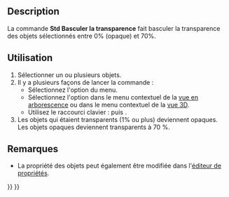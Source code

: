 <languages/>

{{Docnav/fr
|[[Part_ColorPerFace/fr|Couleur par face]]
|[[Std_Workbench/fr|Sélecteur d'atelier]]
|[[Std_View_Menu/fr|Menu Affichage]]
|IconL=Part_ColorPerFace.svg
|IconR=
|IconC=Freecad.svg
}}

{{GuiCommand/fr
|Name=Std ToggleTransparency
|Name/fr=Std Basculer la transparence
|MenuLocation=Affichage → Activer/Désactiver la transparence
|Workbenches=Tous
|Shortcut={{KEY|V}} {{KEY|T}}
|Version=1.0
|SeeAlso=
}}

==Description==

La commande '''Std Basculer la transparence''' fait basculer la transparence des objets sélectionnés entre 0% (opaque) et 70%.

<span id="Usage"></span>
==Utilisation==

# Sélectionner un ou plusieurs objets.
# Il y a plusieurs façons de lancer la commande :
#* Sélectionnez l'option {{MenuCommand|Affichage → [[Image:Std_ToggleTransparency.svg|16px]] Activer/Désactiver la transparence}} du menu.
#* Sélectionnez l'option {{MenuCommand|[[Image:Std_ToggleTransparency.svg|16px]] Activer/Désactiver la transparence}} dans le menu contextuel de la [[Tree_view/fr|vue en arborescence]] ou dans le menu contextuel de la [[3D_view/fr|vue 3D]].
#* Utilisez le raccourci clavier : {{KEY|V}} puis {{KEY|T}}.
# Les objets qui étaient transparents (1% ou plus) deviennent opaques. Les objets opaques deviennent transparents à 70 %.

<span id="Notes"></span>
==Remarques==

* La propriété {{PropertyView|Transparency}} des objets peut également être modifiée dans l'[[Property_editor/fr|éditeur de propriétés]].


{{Docnav/fr
|[[Part_ColorPerFace/fr|Couleur par face]]
|[[Std_Workbench/fr|Sélecteur d'atelier]]
|[[Std_View_Menu/fr|Menu Affichage]]
|IconL=Part_ColorPerFace.svg
|IconR=
|IconC=Freecad.svg
}}

{{Std_Base_navi{{#translation:}}}}
{{Userdocnavi{{#translation:}}}}